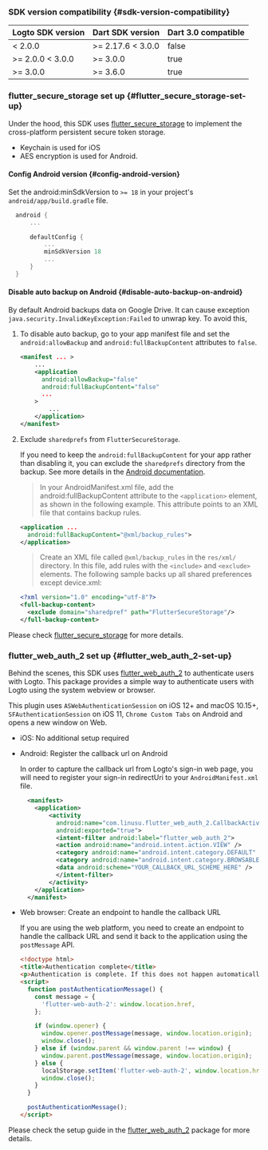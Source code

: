 ### SDK version compatibility \{#sdk-version-compatibility}

| Logto SDK version | Dart SDK version  | Dart 3.0 compatible |
| ----------------- | ----------------- | ------------------- |
| < 2.0.0           | >= 2.17.6 < 3.0.0 | false               |
| >= 2.0.0 < 3.0.0  | >= 3.0.0          | true                |
| >= 3.0.0          | >= 3.6.0          | true                |

### flutter_secure_storage set up \{#flutter_secure_storage-set-up}

Under the hood, this SDK uses [flutter_secure_storage](https://pub.dev/packages/flutter_secure_storage) to implement the cross-platform persistent secure token storage.

- Keychain is used for iOS
- AES encryption is used for Android.

#### Config Android version \{#config-android-version}

Set the android:minSdkVersion to `>= 18` in your project's `android/app/build.gradle` file.

```kotlin title="build.gradle"
  android {
      ...

      defaultConfig {
          ...
          minSdkVersion 18
          ...
      }
  }
```

#### Disable auto backup on Android \{#disable-auto-backup-on-android}

By default Android backups data on Google Drive. It can cause exception `java.security.InvalidKeyException:Failed` to unwrap key. To avoid this,

1. To disable auto backup, go to your app manifest file and set the `android:allowBackup` and `android:fullBackupContent` attributes to `false`.

   ```xml title="AndroidManifest.xml"
   <manifest ... >
       ...
       <application
         android:allowBackup="false"
         android:fullBackupContent="false"
         ...
       >
           ...
       </application>
   </manifest>

   ```

2. Exclude `sharedprefs` from `FlutterSecureStorage`.

   If you need to keep the `android:fullBackupContent` for your app rather than disabling it, you can exclude the `sharedprefs` directory from the backup.
   See more details in the [Android documentation](https://developer.android.com/identity/data/autobackup#IncludingFiles).

   > In your AndroidManifest.xml file, add the android:fullBackupContent attribute to the `<application>` element, as shown in the following example. This attribute points to an XML file that contains backup rules.

   ```xml title="AndroidManifest.xml"
   <application ...
     android:fullBackupContent="@xml/backup_rules">
   </application>
   ```

   > Create an XML file called `@xml/backup_rules` in the `res/xml/` directory. In this file, add rules with the `<include>` and `<exclude>` elements. The following sample backs up all shared preferences except device.xml:

   ```xml title="@xml/backup_rules"
   <?xml version="1.0" encoding="utf-8"?>
   <full-backup-content>
     <exclude domain="sharedpref" path="FlutterSecureStorage"/>
   </full-backup-content>
   ```

Please check [flutter_secure_storage](https://pub.dev/packages/flutter_secure_storage#configure-android-version) for more details.

### flutter_web_auth_2 set up \{#flutter_web_auth_2-set-up}

Behind the scenes, this SDK uses [flutter_web_auth_2](https://pub.dev/packages/flutter_web_auth_2) to authenticate users with Logto. This package provides a simple way to authenticate users with Logto using the system webview or browser.

This plugin uses `ASWebAuthenticationSession` on iOS 12+ and macOS 10.15+, `SFAuthenticationSession` on iOS 11, `Chrome Custom Tabs` on Android and opens a new window on Web.

- iOS: No additional setup required

- Android: Register the callback url on Android

  In order to capture the callback url from Logto's sign-in web page, you will need to register your sign-in redirectUri to your `AndroidManifest.xml` file.

  ```xml title="AndroidManifest.xml"
    <manifest>
      <application>
          <activity
            android:name="com.linusu.flutter_web_auth_2.CallbackActivity"
            android:exported="true">
            <intent-filter android:label="flutter_web_auth_2">
            <action android:name="android.intent.action.VIEW" />
            <category android:name="android.intent.category.DEFAULT" />
            <category android:name="android.intent.category.BROWSABLE" />
            <data android:scheme="YOUR_CALLBACK_URL_SCHEME_HERE" />
            </intent-filter>
          </activity>
      </application>
    </manifest>
  ```

- Web browser: Create an endpoint to handle the callback URL

  If you are using the web platform, you need to create an endpoint to handle the callback URL and send it back to the application using the `postMessage` API.

  ```html title="callback.html"
  <!doctype html>
  <title>Authentication complete</title>
  <p>Authentication is complete. If this does not happen automatically, please close the window.</p>
  <script>
    function postAuthenticationMessage() {
      const message = {
        'flutter-web-auth-2': window.location.href,
      };

      if (window.opener) {
        window.opener.postMessage(message, window.location.origin);
        window.close();
      } else if (window.parent && window.parent !== window) {
        window.parent.postMessage(message, window.location.origin);
      } else {
        localStorage.setItem('flutter-web-auth-2', window.location.href);
        window.close();
      }
    }

    postAuthenticationMessage();
  </script>
  ```

Please check the setup guide in the [flutter_web_auth_2](https://pub.dev/packages/flutter_web_auth_2#setup) package for more details.

